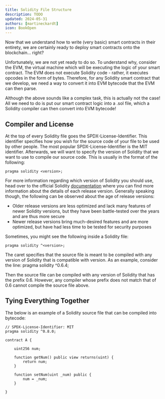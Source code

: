 ```yaml
---
title: Solidity File Structure
description: TODO
updated: 2024-05-31
authors: [martineckardt]
icon: BookOpen
---
```


Now that we understand how to write (very basic) smart contracts in their entirety, we are certainly ready to deploy smart contracts onto the blockchain... right?

Unfortunately, we are not yet ready to do so. To understand why, consider the EVM, the virtual machine which will be executing the logic of your smart contract. The EVM does not execute Solidity code - rather, it executes opcodes in the form of bytes. Therefore, for any Solidity smart contract that we develop, we need a way to convert it into EVM bytecode that the EVM can then parse. 

Although the above sounds like a complex task, this is actually not the case! All we need to do is put our smart contract logic into a .sol file, which a Solidity compiler can then convert into EVM bytecode!

## Compiler and License
At the top of every Solidity file goes the SPDX-License-Identifier. This identifier specifies how you wish for the source code of your file to be used by other people. The most popular SPDX-License-Identifier is the MIT identifier. Afterwards, we will want to specify the version of Solidity that we want to use to compile our source code. This is usually in the format of the following:

```solidity
pragma solidity <version>;
```

For more information regarding which version of Solidity you should use, head over to the official Solidity [documentation](https://docs.soliditylang.org/en/v0.8.28/) where you can find more information about the details of each release version. Generally speaking though, the following can be observed about the age of release versions:

- Older release versions are less optimized and lack many features of newer Solidity versions, but they have been battle-tested over the years and are thus more secure
- Newer release versions bring much-desired features and are more optimized, but have had less time to be tested for security purposes

Sometimes, you might see the following inside a Solidity file:

```solidity
pragma solidity ^<version>;
```

The caret specifies that the source file is meant to be compiled with any version of Solidity that is compatible with version. As an example, consider the line:
pragma solidity ^0.6.4;

Then the source file can be compiled with any version of Solidity that has the prefix 0.6. However, any compiler whose prefix does not match that of 0.6 cannot compile the source file above.

## Tying Everything Together
The below is an example of a Solidity source file that can be compiled into bytecode:

```solidity
// SPDX-License-Identifier: MIT
pragma solidity ^0.8.0;
​
contract A {
 
    uint256 num;
  
    function getNum() public view returns(uint) {
        return num; 
    }
  
    function setNum(uint _num) public {
        num = _num;
    }
  
}
```